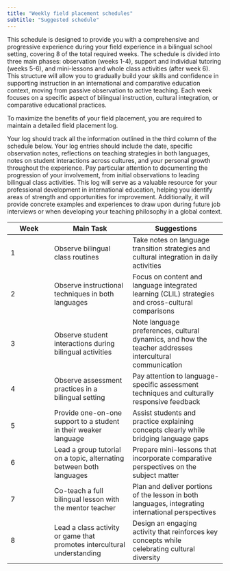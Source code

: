 ```yaml
---
title: "Weekly field placement schedules"
subtitle: "Suggested schedule"
---
```


This schedule is designed to provide you with a comprehensive and progressive experience during your field experience in a bilingual school setting, covering 8 of the total required weeks. The schedule is divided into three main phases: observation (weeks 1-4), support and individual tutoring (weeks 5-6), and mini-lessons and whole class activities (after week 6). This structure will allow you to gradually build your skills and confidence in supporting instruction in an international and comparative education context, moving from passive observation to active teaching. Each week focuses on a specific aspect of bilingual instruction, cultural integration, or comparative educational practices.

To maximize the benefits of your field placement, you are required to maintain a detailed field placement log. 

Your log should track all the information outlined in the third column of the schedule below. Your log entries should include the date, specific observation notes, reflections on teaching strategies in both languages, notes on student interactions across cultures, and your personal growth throughout the experience. Pay particular attention to documenting the progression of your involvement, from initial observations to leading bilingual class activities. This log will serve as a valuable resource for your professional development in international education, helping you identify areas of strength and opportunities for improvement. Additionally, it will provide concrete examples and experiences to draw upon during future job interviews or when developing your teaching philosophy in a global context.

| Week | Main Task | Suggestions |
|------|-----------|-------------|
| 1 | Observe bilingual class routines | Take notes on language transition strategies and cultural integration in daily activities |
| 2 | Observe instructional techniques in both languages | Focus on content and language integrated learning (CLIL) strategies and cross-cultural comparisons |
| 3 | Observe student interactions during bilingual activities | Note language preferences, cultural dynamics, and how the teacher addresses intercultural communication |
| 4 | Observe assessment practices in a bilingual setting | Pay attention to language-specific assessment techniques and culturally responsive feedback |
| 5 | Provide one-on-one support to a student in their weaker language | Assist students and practice explaining concepts clearly while bridging language gaps |
| 6 | Lead a group tutorial on a topic, alternating between both languages | Prepare mini-lessons that incorporate comparative perspectives on the subject matter |
| 7 | Co-teach a full bilingual lesson with the mentor teacher | Plan and deliver portions of the lesson in both languages, integrating international perspectives |
| 8 | Lead a class activity or game that promotes intercultural understanding | Design an engaging activity that reinforces key concepts while celebrating cultural diversity |
